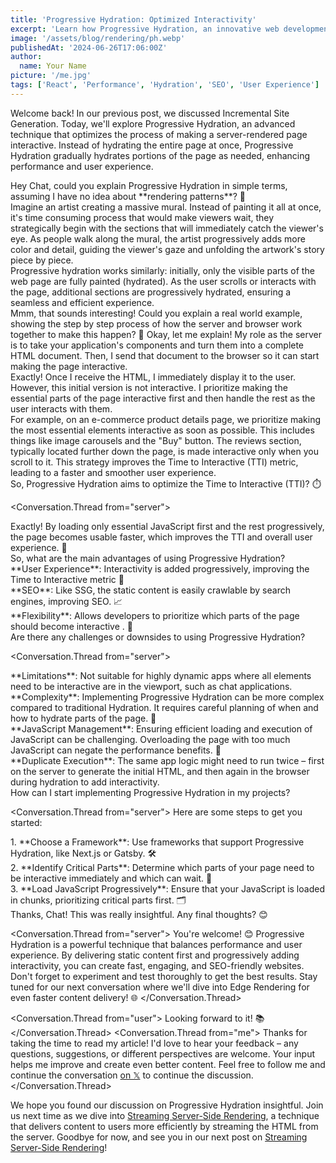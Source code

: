 ```yaml
---
title: 'Progressive Hydration: Optimized Interactivity'
excerpt: 'Learn how Progressive Hydration, an innovative web development technique, gradually hydrates pages for faster load times and enhanced user experiences.'
image: '/assets/blog/rendering/ph.webp'
publishedAt: '2024-06-26T17:06:00Z'
author:
  name: Your Name
picture: '/me.jpg'
tags: ['React', 'Performance', 'Hydration', 'SEO', 'User Experience']
---
```


Welcome back! In our previous post, we discussed Incremental Site Generation. Today, we'll explore Progressive Hydration, an advanced technique that optimizes the process of making a server-rendered page interactive. Instead of hydrating the entire page at once, Progressive Hydration gradually hydrates portions of the page as needed, enhancing performance and user experience.

<Conversation>
<Conversation.Thread from="user">
Hey Chat, could you explain Progressive Hydration in simple terms, assuming I have no idea about **rendering patterns**? 🤔
</Conversation.Thread>
<Conversation.Thread from="narrator">
 <div>
Imagine an artist creating a massive mural. Instead of painting it all at once, it's time consuming process that would make viewers  wait, they strategically begin with the sections that will immediately catch the viewer's eye. As people walk along the mural, the artist progressively adds more color and detail, guiding the viewer's gaze and unfolding the artwork's story piece by piece.
</div>
<div>
 Progressive hydration works similarly: initially, only the visible parts of the web page are fully 
 painted (hydrated). As the user scrolls or interacts with the page, additional sections are 
 progressively hydrated, ensuring a seamless and efficient experience.
</div>
</Conversation.Thread>
<Conversation.Thread from="user">
  Mmm, that sounds interesting! Could you explain a real world
  example, showing the step by step process of how the server and
  browser work together to make this happen? 🤔
</Conversation.Thread>
<Conversation.Thread from="server">
Okay, let me explain! My role as the server is to take your application's components and turn them into a complete HTML document. Then, I send that document to the browser so it can start making the page interactive.
</Conversation.Thread>
<Conversation.Thread from="browser">
<div>Exactly! Once I receive the HTML, I immediately display it to the user. However, this initial version is not interactive. I prioritize making the essential parts of the page interactive first and then handle the rest as the user interacts with them.</div>
<div>For example, on an e-commerce product details page, we prioritize making the most essential elements interactive as soon as possible. This includes things like image carousels and the "Buy" button. The reviews section, typically located further down the page, is made interactive only when you scroll to it. This strategy improves the Time to Interactive (TTI) metric, leading to a faster and smoother user experience.</div>
</Conversation.Thread>
<Conversation.Thread from="user">
  <div>
    So, Progressive Hydration aims to optimize the Time to Interactive
    (TTI)? ⏱️
  </div>
</Conversation.Thread>

<Conversation.Thread from="server">
  <div>
    Exactly! By loading only essential JavaScript first and the rest
    progressively, the page becomes usable faster, which improves the
    TTI and overall user experience. 🚀
  </div>
</Conversation.Thread>
<Conversation.Thread from="user">
  So, what are the main advantages of using Progressive Hydration?
</Conversation.Thread>
<Conversation.Thread from="server">
  <div>
    **User Experience**: Interactivity is added progressively,
    improving the Time to Interactive metric 🎨
  </div>
  <div>
    **SEO**: Like SSG, the static content is easily crawlable by
    search engines, improving SEO. 📈
  </div>
  <div>
    **Flexibility**: Allows developers to prioritize which parts of
    the page should become interactive . 🔄
  </div>
</Conversation.Thread>
<Conversation.Thread from="user">
  Are there any challenges or downsides to using Progressive
  Hydration?
</Conversation.Thread>

<Conversation.Thread from="server">
  <div>
    **Limitations**: Not suitable for highly dynamic apps where all
    elements need to be interactive are in the viewport, such as chat
    applications.
  </div>
  <div>
    **Complexity**: Implementing Progressive Hydration can be more
    complex compared to traditional Hydration. It requires careful
    planning of when and how to hydrate parts of the page. 🧩
  </div>
  <div>
    **JavaScript Management**: Ensuring efficient loading and
    execution of JavaScript can be challenging. Overloading the page
    with too much JavaScript can negate the performance benefits. 🚧
  </div>
  <div>
    **Duplicate Execution**: The same app logic might need to run
    twice – first on the server to generate the initial HTML, and then
    again in the browser during hydration to add interactivity.
  </div>
</Conversation.Thread>
<Conversation.Thread from="user">
  How can I start implementing Progressive Hydration in my projects?
</Conversation.Thread>

<Conversation.Thread from="server">
Here are some steps to get you started:

  <div>1. **Choose a Framework**: Use frameworks that support Progressive Hydration, like Next.js or Gatsby. 🛠️</div>
  <div>2. **Identify Critical Parts**: Determine which parts of your page need to be interactive immediately and which can wait. 🎯</div>
  <div>3. **Load JavaScript Progressively**: Ensure that your JavaScript is loaded in chunks, prioritizing critical parts first. 🗂️</div>
</Conversation.Thread>
<Conversation.Thread from="user">
Thanks, Chat! This was really insightful. Any final thoughts? 😊
</Conversation.Thread>

<Conversation.Thread from="server">
  You're welcome! 😊 Progressive Hydration is a powerful technique
  that balances performance and user experience. By delivering static
  content first and progressively adding interactivity, you can create
  fast, engaging, and SEO-friendly websites. Don't forget to
  experiment and test thoroughly to get the best results. Stay tuned
  for our next conversation where we'll dive into Edge Rendering for
  even faster content delivery! 🌐
</Conversation.Thread>

<Conversation.Thread from="user">
  Looking forward to it! 📚
</Conversation.Thread>
<Conversation.Thread from="me">
  Thanks for taking the time to read my article! I'd love to hear your
  feedback – any questions, suggestions, or different perspectives are
  welcome. Your input helps me improve and create even better content.
  Feel free to follow me and continue the conversation [on
  𝕏](https://x.com/HamzaMiloudAma1) to continue the discussion.
</Conversation.Thread>
</Conversation>

We hope you found our discussion on Progressive Hydration insightful. Join us next time as we dive into [Streaming Server-Side Rendering](/blogs/streaming-server-side-rendering), a technique that delivers content to users more efficiently by streaming the HTML from the server. Goodbye for now, and see you in our next post on [Streaming Server-Side Rendering](/blogs/streaming-server-side-rendering)!
